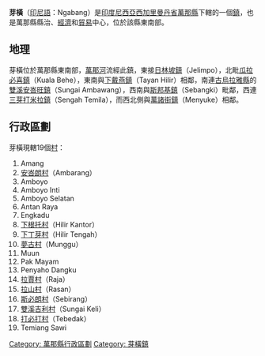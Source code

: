 {{Infobox settlement
|name= 芽橫
|native_name= Ngabang
|official_name= Kecamatan Ngabang
|settlement_type= [[鎮|鎮]]
|leader_title= 鎮長
|leader_name= Yully Nomensen, S.STP
|subdivision_type= 國家
|subdivision_type1= 省
|subdivision_type2= 縣
|subdivision_name= {{IDN}}
|subdivision_name1= [[西加里曼丹省|西加里曼丹省]]
|subdivision_name2= [[萬那縣|萬那縣]]
|parts= 19個[[村|村]]
|parts_type= 下級行政區
|area_total_km2= 1148.10
|population_total= 65,552
|population_density_km2= 57
|population_blank1= [[達雅族|達雅族]]，[[馬來族|馬來族]]，[[汉族|華人]]，[[布吉人|布吉人]]，[[爪哇族|爪哇族]]等
|population_blank2= [[天主教|天主教]]，[[基督教|基督教]]，[[伊斯蘭教|伊斯蘭教]]，[[佛教|佛教]]，[[孔教|孔教]]
|population_blank1_title= 族群
|population_blank2_title= 宗教
|postal_code= 79357
|postal_code_type= [[郵政編碼|郵政編碼]]
|timezone= [[UTC+7|UTC+7]]
|area_code= +62 563
}}

'''芽橫'''（[[印尼語|印尼語]]：Ngabang）是[[印度尼西亞|印度尼西亞]][[西加里曼丹省|西加里曼丹省]][[萬那縣|萬那縣]]下轄的一個[[鎮|鎮]]，也是萬那縣縣治、[[經濟|經濟]]和[[貿易|貿易]]中心，位於該縣東南部。

== 地理 ==
芽橫位於萬那縣東南部，[[萬那河|萬那河]]流經此鎮，東接[[日林坡|日林坡鎮]]（Jelimpo），北毗[[瓜拉必喜|瓜拉必喜鎮]]（Kuala Behe），東南與[[下戴燕|下戴燕鎮]]（Tayan Hilir）相鄰，南連[[古烏拉雅縣|古烏拉雅縣]]的[[雙溪安峇旺|雙溪安峇旺鎮]]（Sungai Ambawang），西南與[[斯邦基|斯邦基鎮]]（Sebangki）毗鄰，西連[[三芽打米拉|三芽打米拉鎮]]（Sengah Temila），而西北側與[[萬諸街|萬諸街鎮]]（Menyuke）相鄰。

== 行政區劃 ==
芽橫現轄19個[[村|村]]：
# Amang
# [[安峇朗|安峇朗村]]（Ambarang）
# Amboyo
# Amboyo Inti
# Amboyo Selatan
# Antan Raya
# Engkadu
# [[下根托|下根托村]]（Hilir Kantor）
# [[下丁芽|下丁芽村]]（Hilir Tengah）
# [[夢古_(蘭打縣)|夢古村]]（Munggu）
# Muun
# Pak Mayam
# Penyaho Dangku
# [[拉賈_(蘭打縣)|拉賈村]]（Raja）
# [[拉山|拉山村]]（Rasan）
# [[斯必朗|斯必朗村]]（Sebirang）
# [[雙溪吉利|雙溪吉利村]]（Sungai Keli）
# [[打必打|打必打村]]（Tebedak）
# Temiang Sawi

[[Category:_萬那縣行政區劃|Category: 萬那縣行政區劃]]
[[Category:_芽橫鎮|Category: 芽橫鎮]]